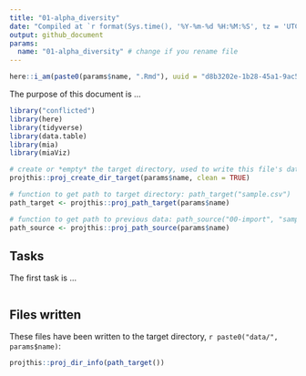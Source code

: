```yaml
---
title: "01-alpha_diversity"
date: "Compiled at `r format(Sys.time(), '%Y-%m-%d %H:%M:%S', tz = 'UTC')` UTC"
output: github_document
params:
  name: "01-alpha_diversity" # change if you rename file
---
```


```r
here::i_am(paste0(params$name, ".Rmd"), uuid = "d8b3202e-1b28-45a1-9ac5-542e49ac38ec")
```

The purpose of this document is ...

```r
library("conflicted")
library(here)
library(tidyverse)
library(data.table)
library(mia)
library(miaViz)
```

```r
# create or *empty* the target directory, used to write this file's data: 
projthis::proj_create_dir_target(params$name, clean = TRUE)

# function to get path to target directory: path_target("sample.csv")
path_target <- projthis::proj_path_target(params$name)

# function to get path to previous data: path_source("00-import", "sample.csv")
path_source <- projthis::proj_path_source(params$name)
```

## Tasks

The first task is ...

```r

```


## Files written

These files have been written to the target directory, ```r paste0("data/", params$name)```:

```r
projthis::proj_dir_info(path_target())
```
